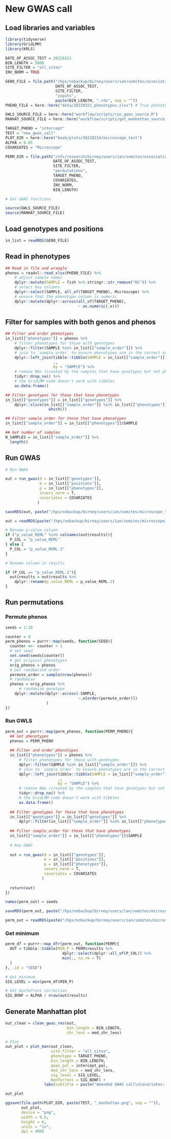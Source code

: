 # New GWAS call

## Load libraries and variables

```r
library(tidyverse)
library(GridLMM)
library(KRLS)

DATE_OF_ASSOC_TEST = 20220321
BIN_LENGTH = 5000
SITE_FILTER = "all_sites"
INV_NORM = TRUE

GENO_FILE = file.path("/hps/nobackup/birney/users/ian/somites/association_testing",
                      DATE_OF_ASSOC_TEST,
                      SITE_FILTER,
                      "inputs",
                      paste(BIN_LENGTH, ".rds", sep = ""))
PHENO_FILE = here::here("data/20220321_phenotypes.xlsx") # True phenotypes

GWLS_SOURCE_FILE = here::here("workflow/scripts/run_gwas_source.R")
MANHAT_SOURCE_FILE = here::here("workflow/scripts/get_manhattan_source.R")

TARGET_PHENO = "intercept"
TEST = "new_gwas_call"
PLOT_DIR = here::here("book/plots/20220214/microscope_test")
ALPHA = 0.05
COVARIATES = "Microscope"

PERM_DIR = file.path("/nfs/research/birney/users/ian/somites/association_testing",
                     DATE_OF_ASSOC_TEST,
                     SITE_FILTER,
                     "permutations",
                     TARGET_PHENO,
                     COVARIATES,
                     INV_NORM,
                     BIN_LENGTH)

# Get GWAS functions

source(GWLS_SOURCE_FILE)
source(MANHAT_SOURCE_FILE)
```

## Load genotypes and positions

```r
in_list = readRDS(GENO_FILE)
```

## Read in phenotypes
```r
## Read in file and wrangle
phenos = readxl::read_xlsx(PHENO_FILE) %>%
    # adjust sample names
    dplyr::mutate(SAMPLE = fish %>% stringr::str_remove("KC")) %>%
    # select key columns
    dplyr::select(SAMPLE, all_of(TARGET_PHENO), Microscope) %>%
    # ensure that the phenotype column is numeric
    dplyr::mutate(dplyr::across(all_of(TARGET_PHENO),
                                ~ as.numeric(.x)))

```

## Filter for samples with both genos and phenos

```r
## Filter and order phenotypes
in_list[["phenotypes"]] = phenos %>%
    # filter phenotypes for those with genotypes
    dplyr::filter(SAMPLE %in% in_list[["sample_order"]]) %>%
    # join to `sample_order` to ensure phenotypes are in the correct order   
    dplyr::left_join(tibble::tibble(SAMPLE = in_list[["sample_order"]]),
                     .,
                     by = "SAMPLE") %>%
    # remove NAs (created by the samples that have genotypes but not phenotypes)
    tidyr::drop_na() %>%
    # the GridLMM code doesn't work with tibbles
    as.data.frame()

## Filter genotypes for those that have phenotypes
in_list[["genotypes"]] = in_list[["genotypes"]] %>%
    dplyr::slice(in_list[["sample_order"]] %in% in_list[["phenotypes"]]$SAMPLE %>% 
                   which())

## Filter sample_order for those that have phenotypes
in_list[["sample_order"]] = in_list[["phenotypes"]]$SAMPLE

## Get number of samples
N_SAMPLES = in_list[["sample_order"]] %>% 
  length()
```

## Run GWAS

```r
# Run GWAS

out = run_gwas(d = in_list[["genotypes"]],
               m = in_list[["positions"]],
               p = in_list[["phenotypes"]],
               invers_norm = T,
               covariates = COVARIATES
              )

saveRDS(out, paste("/hps/nobackup/birney/users/ian/somites/microscope_test/gwas_results/", TEST, ".rds", sep = ""))
```

```r
out = readRDS(paste("/hps/nobackup/birney/users/ian/somites/microscope_test/gwas_results/", TEST, ".rds", sep = ""))

# Rename p-value column
if ("p_value_REML" %in% colnames(out$results)){
  P_COL = "p_value_REML"
} else {
  P_COL = "p_value_REML.1"
}

# Rename column in results

if (P_COL == "p_value_REML.1"){
  out$results = out$results %>% 
    dplyr::rename(p_value_REML = p_value_REML.1)
}
```

## Run permutations

### Permute phenos

```r
seeds = 1:10

counter = 0
perm_phenos = purrr::map(seeds, function(SEED){
  counter <<- counter + 1
  # set seed
  set.seed(seeds[counter])
  # get original phenotypes
  orig_phenos = phenos
  # Get randomised order
  permute_order = sample(nrow(phenos))
  # randomise
  phenos = orig_phenos %>% 
      # randomise genotype
    dplyr::mutate(dplyr::across(-SAMPLE,
                                ~.x[order(permute_order)])
                  )
})
```

### Run GWLS

```r
perm_out = purrr::map(perm_phenos, function(PERM_PHENO){
  ## Get phenotypes
  phenos = PERM_PHENO
  
  ## Filter and order phenotypes
  in_list[["phenotypes"]] = phenos %>%
      # filter phenotypes for those with genotypes
      dplyr::filter(SAMPLE %in% in_list[["sample_order"]]) %>%
      # join to `sample_order` to ensure phenotypes are in the correct order   
      dplyr::left_join(tibble::tibble(SAMPLE = in_list[["sample_order"]]),
                       .,
                       by = "SAMPLE") %>%
      # remove NAs (created by the samples that have genotypes but not phenotypes)
      tidyr::drop_na() %>%
      # the GridLMM code doesn't work with tibbles
      as.data.frame()
  
  ## Filter genotypes for those that have phenotypes
  in_list[["genotypes"]] = in_list[["genotypes"]] %>%
      dplyr::filter(in_list[["sample_order"]] %in% in_list[["phenotypes"]]$SAMPLE)
  
  ## Filter sample_order for those that have phenotypes
  in_list[["sample_order"]] = in_list[["phenotypes"]]$SAMPLE
              
  # Run GWAS
  
  out = run_gwas(d = in_list[["genotypes"]],
                 m = in_list[["positions"]],
                 p = in_list[["phenotypes"]],
                 invers_norm = T,
                 covariates = COVARIATES
                )
  
  return(out)
})

names(perm_out) = seeds

saveRDS(perm_out, paste("/hps/nobackup/birney/users/ian/somites/microscope_test/perms/", TEST, ".rds", sep = ""))
```

```r
perm_out = readRDS(paste("/hps/nobackup/birney/users/ian/somites/microscope_test/perms/", TEST, ".rds", sep = ""))
```

### Get minimum

```r
perm_df = purrr::map_dfr(perm_out, function(PERM){
  OUT = tibble::tibble(MIN_P = PERM$results %>% 
                         dplyr::select(dplyr::all_of(P_COL)) %>%
                         min(., na.rm = T)
  )
}, .id = "SEED")

# Get minimum
SIG_LEVEL = min(perm_df$MIN_P)

# Get bonferroni correction
SIG_BONF = ALPHA / nrow(out$results)
```

## Generate Manhattan plot

```r
out_clean = clean_gwas_res(out,
                           bin_length = BIN_LENGTH,
                           chr_lens = med_chr_lens)

# Plot
out_plot = plot_man(out_clean,
                    site_filter = "all_sites",
                    phenotype = TARGET_PHENO,
                    bin_length = BIN_LENGTH, 
                    gwas_pal = intercept_pal,
                    med_chr_lens = med_chr_lens,
                    sig_level = SIG_LEVEL,
                    bonferroni = SIG_BONF) +
                 labs(subtitle = paste("Amended GWAS call\nCovariates: Microscope\nn samples: ", N_SAMPLES, "\nInverse-normalised: TRUE", sep = ""))

out_plot

```

```r
ggsave(file.path(PLOT_DIR, paste(TEST, "_manhattan.png", sep = "")),
       out_plot,
       device = "png",
       width = 9.6,
       height = 6,
       units = "in",
       dpi = 400)
```

